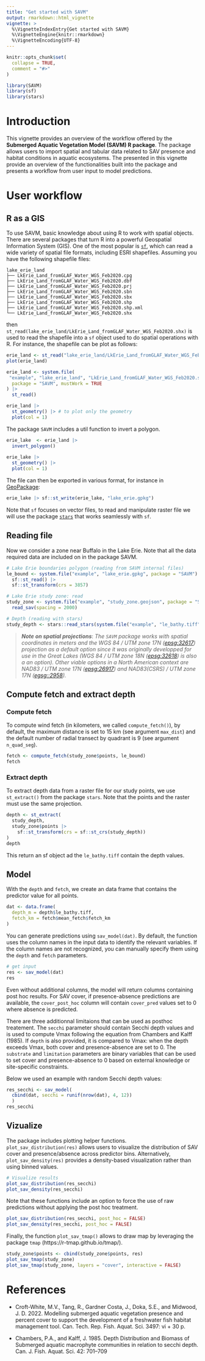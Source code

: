 ```yaml
---
title: "Get started with SAVM"
output: rmarkdown::html_vignette
vignette: >
  %\VignetteIndexEntry{Get started with SAVM}
  %\VignetteEngine{knitr::rmarkdown}
  %\VignetteEncoding{UTF-8}
---
```


```r
knitr::opts_chunk$set(
  collapse = TRUE,
  comment = "#>"
)
```

```r
library(SAVM)
library(sf)
library(stars)
```



# Introduction

This vignette provides an overview of the workflow offered by the **Submerged Aquatic Vegetation Model (SAVM) R package**. The package allows users to import spatial and tabular data related to SAV presence and habitat conditions in aquatic ecosystems. The presented in this vignette provide an overview of the functionalities built into the package and presents a workflow from user input to model predictions. 


# User workflow

## R as a GIS 

To use SAVM, basic knowledge about using R to work with spatial objects. 
There are several packages that turn R into a powerful Geospatial Information System (GIS). 
One of the most popular is [`sf`](https://r-spatial.github.io/sf/), 
which can read a wide variety of spatial file formats, including ESRI shapefiles. 
Assuming you have the following shapefile files:

```
lake_erie_land
├── LkErie_Land_fromGLAF_Water_WGS_Feb2020.cpg
├── LkErie_Land_fromGLAF_Water_WGS_Feb2020.dbf
├── LkErie_Land_fromGLAF_Water_WGS_Feb2020.prj
├── LkErie_Land_fromGLAF_Water_WGS_Feb2020.sbn
├── LkErie_Land_fromGLAF_Water_WGS_Feb2020.sbx
├── LkErie_Land_fromGLAF_Water_WGS_Feb2020.shp
├── LkErie_Land_fromGLAF_Water_WGS_Feb2020.shp.xml
└── LkErie_Land_fromGLAF_Water_WGS_Feb2020.shx
```

then `st_read(lake_erie_land/LkErie_Land_fromGLAF_Water_WGS_Feb2020.shx)` is used to read the shapefile into a `sf` object used to do spatial operations with R. For instance, the shapefile can be plot as follows:


```R
erie_land <- st_read("lake_erie_land/LkErie_Land_fromGLAF_Water_WGS_Feb2020.shx")
plot(erie_land)
```

```r
erie_land <- system.file(
 "example", "lake_erie_land", "LkErie_Land_fromGLAF_Water_WGS_Feb2020.shx",
  package = "SAVM", mustWork = TRUE
) |> 
  st_read()

erie_land |> 
  st_geometry() |> # to plot only the geometry
  plot(col = 1)
```

The package `SAVM` includes a util function to invert a polygon. 

```r
erie_lake  <- erie_land |>
  invert_polygon()
  
erie_lake |>
  st_geometry() |>
  plot(col = 1)
```

The file can then be exported in various format, for instance in [GeoPackage](https://www.geopackage.org/):

```R
erie_lake |> sf::st_write(erie_lake, "lake_erie.gpkg")
```

Note that `sf` focuses on vector files, to read and manipulate raster file
we will use the package [`stars`](https://r-spatial.github.io/stars/) that works seamlessly with `sf`.




## Reading file 

Now we consider a zone near Buffalo in the Lake Erie. Note that all 
the data required data are included on in the package SAVM.  

```r
# Lake Erie boundaries polygon (reading from SAVM internal files)
le_bound <- system.file("example", "lake_erie.gpkg", package = "SAVM") |>
  sf::st_read() |>
  sf::st_transform(crs = 3857)

# Lake Erie study zone: read
study_zone <- system.file("example", "study_zone.geojson", package = "SAVM") |>
  read_sav(spacing = 2000)

# Depth (reading with stars)
study_depth <- stars::read_stars(system.file("example", "le_bathy.tiff", package = "SAVM"))
```

> ***Note on spatial projections***: *The `SAVM` package works with spatial coordinates in meters and the WGS 84 / UTM zone 17N ([epsg:32617](https://epsg.io/32617)) projection as a default option since it was originally developped for use in the Great Lakes (WGS 84 / UTM zone 18N ([epsg:32618](https://epsg.io/32618)) is also a an option). Other viable options in a North American context are NAD83 / UTM zone 17N ([epsg:26917](https://epsg.io/26917)) and NAD83(CSRS) / UTM zone 17N ([egsg::2958](https://epsg.io/2958)).*


## Compute fetch and extract depth

### Compute fetch 

To compute wind fetch (in kilometers, we called `compute_fetch()`), by default, the maximum distance is set to 15 km (see argument `max_dist`) and the default number of radial transect by quadrant is 9 (see argument `n_quad_seg`).

```r
fetch <- compute_fetch(study_zone$points, le_bound)
fetch
```


### Extract depth 

To extract depth data from a raster file for our study points, we use `st_extract()` from the package `stars`. Note that the points and the raster must use the same projection.

```r
depth <- st_extract(
  study_depth, 
  study_zone$points |>
    sf::st_transform(crs = sf::st_crs(study_depth))
)
depth
```

This return an sf object ad the `le_bathy.tiff` contain the depth values. 



## Model 

With the `depth` and `fetch`, we create an data frame that contains the predictor value for all points.

```r
dat <- data.frame(
  depth_m = depth$le_bathy.tiff,
  fetch_km = fetch$mean_fetch$fetch_km
)
```

You can generate predictions using `sav_model(dat)`. By default, the function uses the column names in the input data to identify the relevant variables. If the column names are not recognized, you can manually specify them using the `depth` and `fetch` parameters.

```r
# get input
res <- sav_model(dat)
res
```

Even without additional columns, the model will return columns containing post hoc results. For SAV cover, if presence-absence predictions are available, the `cover_post_hoc` column will contain `cover_pred` values set to 0 where absence is predicted.

There are three additionnal limitaions that can be used as posthoc treatement. The `secchi` parameter should contain Secchi depth values and is used to compute Vmax following the equation from Chambers and Kalff (1985). If `depth` is also provided, it is compared to Vmax: when the depth exceeds Vmax, both cover and presence-absence are set to 0. The `substrate` and `limitation` parameters are binary variables that can be used to set cover and presence-absence to 0 based on external knowledge or site-specific constraints.

Below we used an example with random Secchi depth values:

```r
res_secchi <- sav_model(
  cbind(dat, secchi = runif(nrow(dat), 4, 12))
  )
res_secchi
```



## Vizualize

The package includes plotting helper functions. `plot_sav_distribution(res)` allows users to visualize the distribution of SAV cover and presence/absence across predictor bins. Alternatively, `plot_sav_density(res)` provides a density-based visualization rather than using binned values.

```r
# Visualize results
plot_sav_distribution(res_secchi)
plot_sav_density(res_secchi)
```

Note that these functions include an option to force the use of raw predictions without applying the post hoc treatment.

```r
plot_sav_distribution(res_secchi, post_hoc = FALSE)
plot_sav_density(res_secchi, post_hoc = FALSE)
```


Finally, the function `plot_sav_tmap()` allows to draw map by leveraging the 
package `tmap` (https://r-tmap.github.io/tmap/).


```r
study_zone$points <- cbind(study_zone$points, res)
plot_sav_tmap(study_zone)
plot_sav_tmap(study_zone, layers = "cover", interactive = FALSE)
```



# References 

* Croft-White, M.V., Tang, R., Gardner Costa, J., Doka, S.E., and Midwood, J.
D. 2022. Modelling submerged aquatic vegetation presence and percent cover
to support the development of a freshwater fish habitat management tool.
Can. Tech. Rep. Fish. Aquat. Sci. 3497: vi + 30 p.

* Chambers, P.A., and Kalff, J. 1985. Depth Distribution and Biomass of
Submerged aquatic macrophyte communities in relation to secchi depth.
Can. J. Fish. Aquat. Sci. 42: 701–709